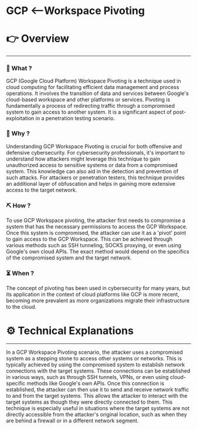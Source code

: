 # GCP <--Workspace Pivoting


# 👉 Overview

---

### 👀 What ?

GCP (Google Cloud Platform) Workspace Pivoting is a technique used in cloud computing for facilitating efficient data management and process operations. It involves the transition of data and services between Google's cloud-based workspace and other platforms or services. Pivoting is fundamentally a process of redirecting traffic through a compromised system to gain access to another system. It is a significant aspect of post-exploitation in a penetration testing scenario.


### 🧐 Why ?

Understanding GCP Workspace Pivoting is crucial for both offensive and defensive cybersecurity. For cybersecurity professionals, it's important to understand how attackers might leverage this technique to gain unauthorized access to sensitive systems or data from a compromised system. This knowledge can also aid in the detection and prevention of such attacks. For attackers or penetration testers, this technique provides an additional layer of obfuscation and helps in gaining more extensive access to the target network.


### ⛏️ How ?

To use GCP Workspace pivoting, the attacker first needs to compromise a system that has the necessary permissions to access the GCP Workspace. Once this system is compromised, the attacker can use it as a 'pivot' point to gain access to the GCP Workspace. This can be achieved through various methods such as SSH tunneling, SOCKS proxying, or even using Google's own cloud APIs. The exact method would depend on the specifics of the compromised system and the target network.


### ⏳ When ?

The concept of pivoting has been used in cybersecurity for many years, but its application in the context of cloud platforms like GCP is more recent, becoming more prevalent as more organizations migrate their infrastructure to the cloud.


# ⚙️ Technical Explanations

---

In a GCP Workspace Pivoting scenario, the attacker uses a compromised system as a stepping stone to access other systems or networks. This is typically achieved by using the compromised system to establish network connections with the target systems. These connections can be established in various ways, such as through SSH tunnels, VPNs, or even using cloud-specific methods like Google's own APIs. Once this connection is established, the attacker can then use it to send and receive network traffic to and from the target systems. This allows the attacker to interact with the target systems as though they were directly connected to them. This technique is especially useful in situations where the target systems are not directly accessible from the attacker's original location, such as when they are behind a firewall or in a different network segment.
